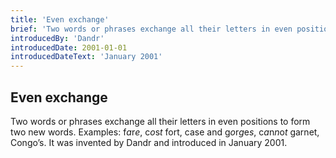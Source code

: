 ```yaml
---
title: 'Even exchange'
brief: 'Two words or phrases exchange all their letters in even positions to form two new words.'
introducedBy: 'Dandr'
introducedDate: 2001-01-01
introducedDateText: 'January 2001'
---
```


## Even exchange

Two words or phrases exchange all their letters in even positions to form two new words. Examples: <Example><Step printArrow>f*a*r*e*, c*o*s*t*</Step> <Finally>fort, case</Finally></Example> and <Example><Step printArrow>g*o*r*g*e*s*, c*a*n*n*o*t*</Step> <Finally>garnet, Congo’s</Finally></Example>. It was invented by Dandr and introduced in January 2001. 